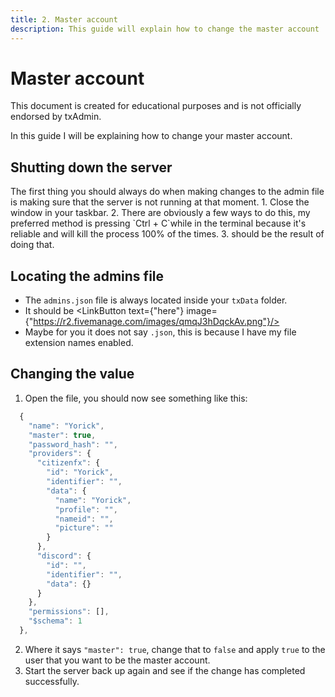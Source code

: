 ```yaml
---
title: 2. Master account
description: This guide will explain how to change the master account
---
```



# Master account

<Callout>
This document is created for educational purposes and is not officially endorsed by txAdmin.
</Callout>

In this guide I will be explaining how to change your master account.

## Shutting down the server

<Callout>
The first thing you should always do when making changes to the admin file is making sure that the server is not running at that moment.
</Callout>

<Steps>
1. Close the <LinkButton text={"FXServer.exe"} image={"https://r2.fivemanage.com/images/e4MQZEzyaQ1t.png"}/> window in your taskbar.
2. There are obviously a few ways to do this, my preferred method is pressing `Ctrl + C`while in the terminal because it's reliable and will kill the process 100% of the times.
3. <LinkButton text={"this"} image={"https://r2.fivemanage.com/images/jbo6lsWrMYtk.png"}/> should be the result of doing that.

## Locating the admins file

- The `admins.json` file is always located inside your `txData` folder.
- It should be <LinkButton text={"here"} image={"https://r2.fivemanage.com/images/qmqJ3hDqckAv.png"}/>
- Maybe for you it does not say `.json`, this is because I have my file extension names enabled.

## Changing the value
1. Open the file, you should now see something like this:

```js
  {
    "name": "Yorick",
    "master": true,
    "password_hash": "",
    "providers": {
      "citizenfx": {
        "id": "Yorick",
        "identifier": "",
        "data": {
          "name": "Yorick",
          "profile": "",
          "nameid": "",
          "picture": ""
        }
      },
      "discord": {
        "id": "",
        "identifier": "",
        "data": {}
      }
    },
    "permissions": [],
    "$schema": 1
  },
```
2. Where it says `"master": true`, change that to `false` and apply `true` to the user that you want to be the master account.
3. Start the server back up again and see if the change has completed successfully.
</Steps>